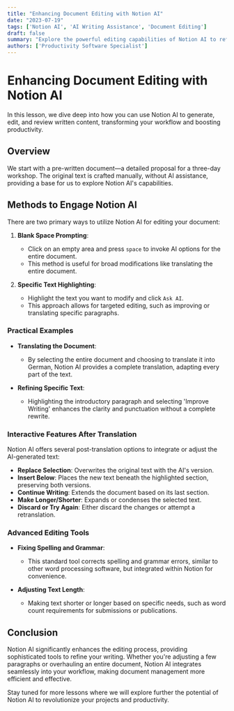 ```yaml
---
title: "Enhancing Document Editing with Notion AI"
date: "2023-07-19"
tags: ['Notion AI', 'AI Writing Assistance', 'Document Editing']
draft: false
summary: "Explore the powerful editing capabilities of Notion AI to refine and enhance your written content efficiently."
authors: ['Productivity Software Specialist']
---
```


# Enhancing Document Editing with Notion AI

In this lesson, we dive deep into how you can use Notion AI to generate, edit, and review written content, transforming your workflow and boosting productivity.

## Overview

We start with a pre-written document—a detailed proposal for a three-day workshop. The original text is crafted manually, without AI assistance, providing a base for us to explore Notion AI's capabilities.

## Methods to Engage Notion AI

There are two primary ways to utilize Notion AI for editing your document:

1. **Blank Space Prompting**:
   - Click on an empty area and press `space` to invoke AI options for the entire document.
   - This method is useful for broad modifications like translating the entire document.

2. **Specific Text Highlighting**:
   - Highlight the text you want to modify and click `Ask AI`.
   - This approach allows for targeted editing, such as improving or translating specific paragraphs.

### Practical Examples

- **Translating the Document**:
   - By selecting the entire document and choosing to translate it into German, Notion AI provides a complete translation, adapting every part of the text.

- **Refining Specific Text**:
   - Highlighting the introductory paragraph and selecting 'Improve Writing' enhances the clarity and punctuation without a complete rewrite.

### Interactive Features After Translation

Notion AI offers several post-translation options to integrate or adjust the AI-generated text:

- **Replace Selection**: Overwrites the original text with the AI's version.
- **Insert Below**: Places the new text beneath the highlighted section, preserving both versions.
- **Continue Writing**: Extends the document based on its last section.
- **Make Longer/Shorter**: Expands or condenses the selected text.
- **Discard or Try Again**: Either discard the changes or attempt a retranslation.

### Advanced Editing Tools

- **Fixing Spelling and Grammar**:
   - This standard tool corrects spelling and grammar errors, similar to other word processing software, but integrated within Notion for convenience.

- **Adjusting Text Length**:
   - Making text shorter or longer based on specific needs, such as word count requirements for submissions or publications.

## Conclusion

Notion AI significantly enhances the editing process, providing sophisticated tools to refine your writing. Whether you're adjusting a few paragraphs or overhauling an entire document, Notion AI integrates seamlessly into your workflow, making document management more efficient and effective.

Stay tuned for more lessons where we will explore further the potential of Notion AI to revolutionize your projects and productivity.

